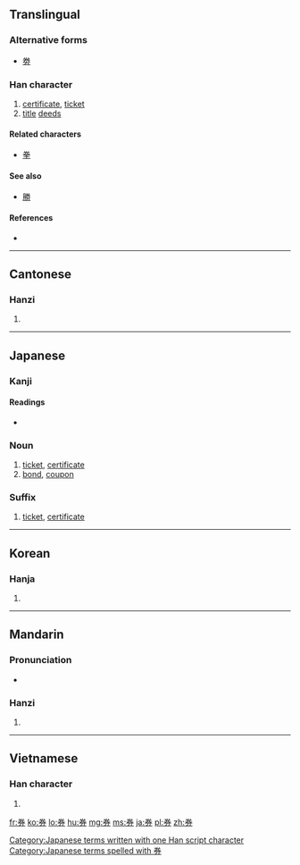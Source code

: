 {{also|劵}}
==Translingual==
===Alternative forms===
* [[劵]]

===Han character===
{{Han char|rn=18|rad=刀|as=06|sn=8|four=9022<sub>7</sub>|canj=火手尸竹 (FQSH)|ids=⿱[[𠔉]][[刀]]}}

# [[certificate]], [[ticket]]
# [[title]] [[deed]]s

====Related characters====
* [[拳]]<!-- same phonetic:  -->

====See also====
* [[勝]] <!-- Not etymologically related though. -->

====References====
* {{Han ref|kx=0139.110|dkj=01966|dj=0316.020|hdz=10332.110|uh=5238|ud=21048|bh=A8E9|bd=43241}}

----

==Cantonese==

===Hanzi===
{{yue-hanzi|jyut=|y=hyun3}}

# {{defn|lang=yue|sort=刀06}}

----

==Japanese==

===Kanji===
{{ja-kanji|grade=5|rs=刀06}}

====Readings====
* {{ja-readings|on=[[けん]] (ken)|kun=[[わりふ]] (warifu), [[てがた]] (tegata)}}

===Noun===
{{ja-noun|k|hira=けん|rom=ken}}

# [[ticket]], [[certificate]]
# [[bond]], [[coupon]]

===Suffix===
{{ja-pos|k|suffix|hira=けん|rom=ken}} 

# [[ticket]], [[certificate]]

[[Category:Japanese terms written with one Han script character]]
[[Category:Japanese terms spelled with 券]]

----

==Korean==

===Hanja===
{{ko-hanja|hangeul=권|rv=gwon|mr=kwŏn}}

# {{defn|lang=ko|sort=刀06}}

----

==Mandarin==

===Pronunciation===
* {{audio|Zh-quàn.ogg|Audio}}

===Hanzi===
{{cmn-hanzi|pin=[[quàn]] ([[quan4]]), [[shā]] ([[sha1]])|wg=ch'üan<sup>4</sup>, sha<sup>1</sup>}}

# {{defn|lang=cmn|sort=刀06}}

----

==Vietnamese==

===Han character===
{{vi-hantu|[[khoán]]|rs=刀06}}

# {{defn|lang=vi|sort=刀06}}

[[fr:券]]
[[ko:券]]
[[lo:券]]
[[hu:券]]
[[mg:券]]
[[ms:券]]
[[ja:券]]
[[pl:券]]
[[zh:券]]